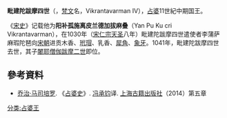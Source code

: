 '''毗建陀跋摩四世'''（{{bd|？||1041年|}}，[[梵文|梵文]]名，Vikrantavarman IV），[[占婆|占婆]]11世紀中期国王。

《[[宋史|宋史]]》记载他为'''阳补孤施离皮兰德加拔麻叠'''（Yan Pu Ku cri Vikrantavarman），在1030年（[[宋仁宗|宋仁宗]][[天圣|天圣]]八年）毗建陀跋摩四世遣使者李蒲萨麻瑕陀琶向[[宋朝|宋朝]]进贡木香、[[玳瑁|玳瑁]]、乳香、[[犀角|犀角]]、[[象牙|象牙]]。1041年，毗建陀跋摩四世去世，其子[[闍耶僧伽跋摩二世|闍耶僧伽跋摩二世]]即位。

==參考資料==
*[[乔治·马司培罗|乔治·马司培罗]]. 《[[占婆史|占婆史]]》. [[冯承钧|冯承钧]]译. [[上海古籍出版社|上海古籍出版社]]（2014）第五章

{{start box}}
{{s-before|[[訶梨跋摩二世|訶梨跋摩二世]]}}
{{s-title|[[占城|占城]]第八王朝第4代王|1030年之前—1041年}}
{{s-after|[[闍耶僧伽跋摩二世|闍耶僧伽跋摩二世]]}}
{{end box}}
{{占婆君主}}
[[分类:占婆王|分类:占婆王]]